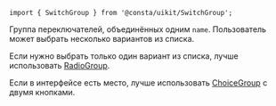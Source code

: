
```tsx
import { SwitchGroup } from '@consta/uikit/SwitchGroup';
```

Группа переключателей, объединённых одним `name`. Пользователь может выбрать несколько вариантов из списка.

Если нужно выбрать только один вариант из списка, лучше использовать [RadioGroup](##LIBS.STAND/stand:uikit-components-radiogroup-stable).

Если в интерфейсе есть место, лучше использовать [ChoiceGroup](##LIBS.STAND/stand:uikit-components-choicegroup-stable) с двумя кнопками.

<SwitchGroupExampleColumn />
